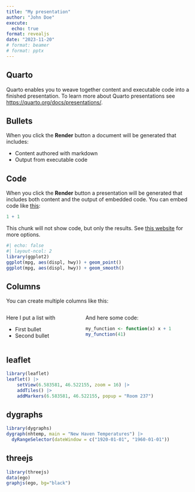 ```yaml
---
title: "My presentation"
author: "John Doe"
execute:
  echo: true
format: revealjs
date: "2023-11-20"
# format: beamer
# format: pptx
---
```


## Quarto

Quarto enables you to weave together content and executable code into a finished presentation. To learn more about Quarto presentations see <https://quarto.org/docs/presentations/>.

## Bullets

When you click the **Render** button a document will be generated that includes:

-   Content authored with markdown
-   Output from executable code

## Code

When you click the **Render** button a presentation will be generated that includes both content and the output of embedded code. You can embed code like [this](https://quarto.org/docs/computations/r.html):

```r
1 + 1
```


This chunk will not show code, but only the results. See [this website](https://quarto.org/docs/computations/execution-options.html) for more options.
```r
#| echo: false
#| layout-ncol: 2
library(ggplot2)
ggplot(mpg, aes(displ, hwy)) + geom_point()
ggplot(mpg, aes(displ, hwy)) + geom_smooth()
```

## Columns

You can create multiple columns like this:

:::: {.columns}

::: {.column width="35%"}
Here I put a list with

* First bullet
* Second bullet
:::

::: {.column width="55%"}
And here some code:
```r
my_function <- function(x) x + 1
my_function(41)
```
:::

::::

## leaflet

```r
library(leaflet)
leaflet() |>
    setView(6.583581, 46.522155, zoom = 16) |>
    addTiles() |>
    addMarkers(6.583581, 46.522155, popup = "Room 237")
```

## dygraphs

```r
library(dygraphs)
dygraph(nhtemp, main = "New Haven Temperatures") |>
  dyRangeSelector(dateWindow = c("1920-01-01", "1960-01-01"))
```

## threejs

```r
library(threejs)
data(ego)
graphjs(ego, bg="black")
```

